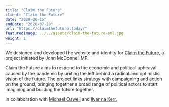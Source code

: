 ```yaml
---
title: "Claim the Future"
client: "Claim the Future"
date: "2020-06-15"
endDate: "2020-07-20"
url: "https://claimthefuture.today/"
featuredImage: ../../assets/claim-the-future-sml.jpg
weight: 1
---
```


We designed and developed the website and identity for [Claim the Future](http://claimthefuture.today/), a project initiated by John McDonnell MP.

Claim the Future aims to respond to the economic and political upheaval caused by the pandemic by uniting the left behind a radical and optimistic vision of the future. The project links strategy with campaigning and action on the ground, bringing together a broad range of political actors to start imagining and building the future together.

In collaboration with [Michael Oswell](http://michaeloswell.com/) and [Ilyanna Kerr.](https://www.instagram.com/ilyanna____/?hl=en)
